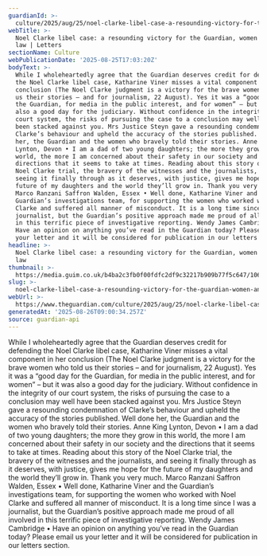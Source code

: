 ```yaml
---
guardianId: >-
  culture/2025/aug/25/noel-clarke-libel-case-a-resounding-victory-for-the-guardian-women-and-the-law
webTitle: >-
  Noel Clarke libel case: a resounding victory for the Guardian, women and the
  law | Letters
sectionName: Culture
webPublicationDate: '2025-08-25T17:03:20Z'
bodyText: >-
  While I wholeheartedly agree that the Guardian deserves credit for defending
  the Noel Clarke libel case, Katharine Viner misses a vital component in her
  conclusion (The Noel Clarke judgment is a victory for the brave women who told
  us their stories – and for journalism, 22 August). Yes it was a “good day for
  the Guardian, for media in the public interest, and for women” – but it was
  also a good day for the judiciary. Without confidence in the integrity of our
  court system, the risks of pursuing the case to a conclusion may well have
  been stacked against you. Mrs Justice Steyn gave a resounding condemnation of
  Clarke’s behaviour and upheld the accuracy of the stories published. Well done
  her, the Guardian and the women who bravely told their stories. Anne King
  Lynton, Devon • I am a dad of two young daughters; the more they grow in this
  world, the more I am concerned about their safety in our society and the
  directions that it seems to take at times. Reading about this story of the
  Noel Clarke trial, the bravery of the witnesses and the journalists, and
  seeing it finally through as it deserves, with justice, gives me hope for the
  future of my daughters and the world they’ll grow in. Thank you very much.
  Marco Ranzani Saffron Walden, Essex • Well done, Katharine Viner and the
  Guardian’s investigations team, for supporting the women who worked with Noel
  Clarke and suffered all manner of misconduct. It is a long time since I was a
  journalist, but the Guardian’s positive approach made me proud of all involved
  in this terrific piece of investigative reporting. Wendy James Cambridge •
  Have an opinion on anything you’ve read in the Guardian today? Please email us
  your letter and it will be considered for publication in our letters section.
headline: >-
  Noel Clarke libel case: a resounding victory for the Guardian, women and the
  law
thumbnail: >-
  https://media.guim.co.uk/b4ba2c3fb0f00fdfc2df9c32217b909b77f5c647/1060_0_2373_1899/500.jpg
slug: >-
  noel-clarke-libel-case-a-resounding-victory-for-the-guardian-women-and-the-law-or-letters
webUrl: >-
  https://www.theguardian.com/culture/2025/aug/25/noel-clarke-libel-case-a-resounding-victory-for-the-guardian-women-and-the-law
generatedAt: '2025-08-26T09:00:34.257Z'
source: guardian-api
---
```

While I wholeheartedly agree that the Guardian deserves credit for defending the Noel Clarke libel case, Katharine Viner misses a vital component in her conclusion (The Noel Clarke judgment is a victory for the brave women who told us their stories – and for journalism, 22 August). Yes it was a “good day for the Guardian, for media in the public interest, and for women” – but it was also a good day for the judiciary. Without confidence in the integrity of our court system, the risks of pursuing the case to a conclusion may well have been stacked against you. Mrs Justice Steyn gave a resounding condemnation of Clarke’s behaviour and upheld the accuracy of the stories published. Well done her, the Guardian and the women who bravely told their stories. Anne King Lynton, Devon • I am a dad of two young daughters; the more they grow in this world, the more I am concerned about their safety in our society and the directions that it seems to take at times. Reading about this story of the Noel Clarke trial, the bravery of the witnesses and the journalists, and seeing it finally through as it deserves, with justice, gives me hope for the future of my daughters and the world they’ll grow in. Thank you very much. Marco Ranzani Saffron Walden, Essex • Well done, Katharine Viner and the Guardian’s investigations team, for supporting the women who worked with Noel Clarke and suffered all manner of misconduct. It is a long time since I was a journalist, but the Guardian’s positive approach made me proud of all involved in this terrific piece of investigative reporting. Wendy James Cambridge • Have an opinion on anything you’ve read in the Guardian today? Please email us your letter and it will be considered for publication in our letters section.
